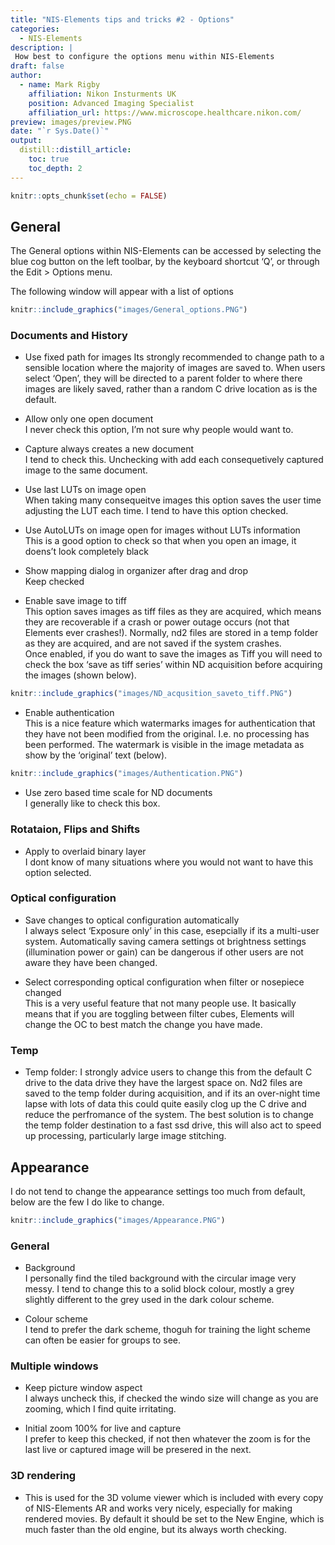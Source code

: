 ```yaml
---
title: "NIS-Elements tips and tricks #2 - Options"
categories:
  - NIS-Elements
description: |
 How best to configure the options menu within NIS-Elements
draft: false
author:
  - name: Mark Rigby 
    affiliation: Nikon Insturments UK
    position: Advanced Imaging Specialist
    affiliation_url: https://www.microscope.healthcare.nikon.com/
preview: images/preview.PNG
date: "`r Sys.Date()`"
output:
  distill::distill_article:
    toc: true
    toc_depth: 2
---
```


```r
knitr::opts_chunk$set(echo = FALSE)
```


## General

The General options within NIS-Elements can be accessed by selecting the blue cog button on the left toolbar, by the keyboard shortcut 'Q', or through the Edit > Options menu.  


The following window will appear with a list of options  


```r

knitr::include_graphics("images/General_options.PNG")

```


### Documents and History
- Use fixed path for images 
Its strongly recommended to change path to a sensible location where the majority of images are saved to. When users select 'Open', they will be directed to a parent folder to where there images are likely saved, rather than a random C drive location as is the default.  

- Allow only one open document  
I never check this option, I'm not sure why people would want to.

- Capture always creates a new document   
I tend to check this. Unchecking with add each consequetively captured image to the same document.


- Use last LUTs on image open  
When taking many consequeitve images this option saves the user time adjusting the LUT each time. I tend to have this option checked.


- Use AutoLUTs on image open for images without LUTs information  
This is a good option to check so that when you open an image, it doens't look completely black

- Show mapping dialog in organizer after drag and drop  
Keep checked

- Enable save image to tiff   
This option saves images as tiff files as they are acquired, which means they are recoverable if a crash or power outage occurs (not that Elements ever crashes!). Normally, nd2 files are stored in a temp folder as they are acquired, and are not saved if the system crashes.  
Once enabled, if you do want to save the images as Tiff you will need to check the box 'save as tiff series' within ND acquisition before acquiring the images (shown below).

```r

knitr::include_graphics("images/ND_acqusition_saveto_tiff.PNG")

```


- Enable authentication   
This is a nice feature which watermarks images for authentication that they have not been modified from the original. I.e. no processing has been performed. The watermark is visible in the image metadata as show by the 'original' text (below).  


```r

knitr::include_graphics("images/Authentication.PNG")

```


- Use zero based time scale for ND documents   
I generally like to check this box.  

### Rotataion, Flips and Shifts
- Apply to overlaid binary layer   
I dont know of many situations where you would not want to have this option selected.  


### Optical configuration
- Save changes to optical configuration automatically  
I always select 'Exposure only' in this case, esepcially if its a multi-user system. Automatically saving camera settings ot brightness settings (illumination power or gain) can be dangerous if other users are not aware they have been changed.  

- Select corresponding optical configuration when filter or nosepiece changed  
This is a very useful feature that not many people use. It basically means that if you are toggling between filter cubes, Elements will change the OC to best match the change you have made.  


### Temp
- Temp folder: I strongly advice users to change this from the default C drive to the  data drive they have the largest space on. Nd2 files are saved to the temp folder during acquisition, and if its an over-night time lapse with lots of data this could quite easily clog up the C drive and reduce the perfromance of the system. The best solution is to change the temp folder destination to a fast ssd drive, this will also act to speed up processing, particularly large image stitching.


## Appearance

I do not tend to change the appearance settings too much from default, below are the few I do like to change.


```r

knitr::include_graphics("images/Appearance.PNG")

```

### General

- Background  
I personally find the tiled background with the circular image very messy. I tend to change this to a solid block colour, mostly a grey slightly different to the grey used in the dark colour scheme.

- Colour scheme  
I tend to prefer the dark scheme, thoguh for training the light scheme can often be easier for groups to see.


### Multiple windows
 - Keep picture window aspect  
 I always uncheck this, if checked the windo size will change as you are zooming, which I find quite irritating.
 
 - Initial zoom 100% for live and capture  
 I prefer to keep this checked, if not then whatever the zoom is for the last live or captured image will be presered in the next.
 
 
### 3D rendering
- This is used for the 3D volume viewer which is included with every copy of NIS-Elements AR and works very nicely, especially for making rendered movies. By default it should be set to the New Engine, which is much faster than the old engine, but its always worth checking. 
 


